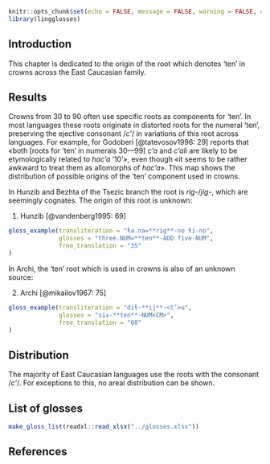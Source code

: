 ```r
knitr::opts_chunk$set(echo = FALSE, message = FALSE, warning = FALSE, comment = '')
library(lingglosses)
```

## Introduction

This chapter is dedicated to the origin of the root which denotes ‘ten’ in crowns across the East Caucasian family.

## Results

Crowns from 30 to 90 often use specific roots as components for ‘ten’. In most languages these roots originate in distorted roots for the numeral ‘ten’, preserving the ejective consonant /*c’*/ in variations of this root across languages. For example, for Godoberi [@tatevosov1996: 29] reports that «both [roots for ‘ten’ in numerals 30—99] *c’a* and *c’ali* are likely to be etymologically related to *hac’a* ‘10’», even though «it seems to be rather awkward to treat them as allomorphs of *hac’a*». This map shows the distribution of possible origins of the ‘ten’ component used in crowns.

In Hunzib and Bezhta of the Tsezic branch the root is *rig*-/*jig*-, which are seemingly cognates. The origin of this root is unknown:

(@) Hunzib [@vandenberg1995: 69]
```r
gloss_example(transliteration = "ɬa.na=**rig**-no ɬi-no",
              glosses = "three.NUM=**ten**-ADD five-NUM",
              free_translation = "35"
)
```

In Archi, the ‘ten’ root which is used in crowns is also of an unknown source:

(@) Archi [@mikailov1967: 75]
```r
gloss_example(transliteration = "diɬ-**ij**-<t’>u",
              glosses = "six-**ten**-NUM<CM>",
              free_translation = "60"
)
```

## Distribution

The majority of East Caucasian languages use the roots with the consonant /*c’*/. For exceptions to this, no areal distribution can be shown.

## List of glosses {-}

```r
make_gloss_list(readxl::read_xlsx("../glosses.xlsx"))
```

## References {-}
